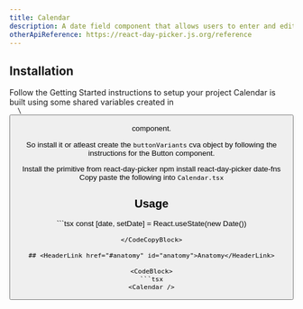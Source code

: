 ```yaml
---
title: Calendar
description: A date field component that allows users to enter and edit date.
otherApiReference: https://react-day-picker.js.org/reference
---
```


<ComponentDemo name="Calendar" />

## <HeaderLink href="#installation" id="installation">Installation</HeaderLink>

<Steps>

<Step className="inline-flex items-center gap-2 [&>p]:mt-0">
  Follow the
  <Link href={"/docs/getting-started"}>Getting Started</Link>
  instructions to setup your project
</Step>
<Step>
Calendar is built using some shared variables created in <Code>
  \<Button />
</Code> component.

So install it or atleast create the <Code>buttonVariants</Code> cva object by following the instructions for the <Link href="/docs/components/Button">Button</Link> component.

</Step>
<Step>Install the primitive from react-day-picker</Step>
<CodeCopyBlock className="mt-2 py-4">npm install react-day-picker date-fns</CodeCopyBlock>
<Step>
  Copy paste the following into <Code>Calendar.tsx</Code>
</Step>
<ComponentSource name="Calendar" />

</Steps>

## <HeaderLink href="#usage" id="usage">Usage</HeaderLink>

<CodeCopyBlock>
  ```tsx
const [date, setDate] = React.useState<Date | undefined>(new Date())

<Calendar
    mode="single"
    selected={date}
    onSelect={setDate}
    className="rounded-md border"
/>
````
</CodeCopyBlock>

## <HeaderLink href="#anatomy" id="anatomy">Anatomy</HeaderLink>

<CodeBlock>
```tsx
<Calendar />
````

</CodeBlock>
